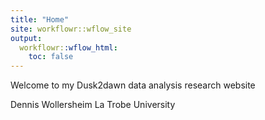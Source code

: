 ```yaml
---
title: "Home"
site: workflowr::wflow_site
output:
  workflowr::wflow_html:
    toc: false
---
```


Welcome to my Dusk2dawn data analysis research website



Dennis Wollersheim
La Trobe University


